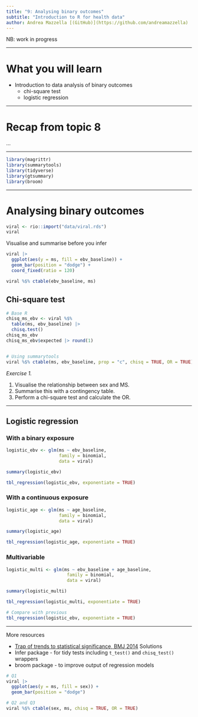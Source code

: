 ```yaml
---
title: "9: Analysing binary outcomes"
subtitle: "Introduction to R for health data"
author: Andrea Mazzella [(GitHub)](https://github.com/andreamazzella)
---
```


NB: work in progress

------------------------------------------------------------------------

# What you will learn

-   Introduction to data analysis of binary outcomes
    -   chi-square test
    -   logistic regression


------------------------------------------------------------------------

# Recap from topic 8

...

------------------------------------------------------------------------

```r
library(magrittr)
library(summarytools)
library(tidyverse)
library(gtsummary)
library(broom)
```

------------------------------------------------------------------------

# Analysing binary outcomes

```r
viral <- rio::import("data/viral.rds")
viral
```


Visualise and summarise before you infer

```r
viral |>
  ggplot(aes(y = ms, fill = ebv_baseline)) +
  geom_bar(position = "dodge") +
  coord_fixed(ratio = 120)
```

```r
viral %$% ctable(ebv_baseline, ms)
```



## Chi-square test

```r
# Base R
chisq_ms_ebv <- viral %$%
  table(ms, ebv_baseline) |>
  chisq.test()
chisq_ms_ebv
chisq_ms_ebv$expected |> round(1)


# Using summarytools
viral %$% ctable(ms, ebv_baseline, prop = "c", chisq = TRUE, OR = TRUE)
```

*Exercise 1.*

1. Visualise the relationship between sex and MS.
2. Summarise this with a contingency table.
3. Perform a chi-square test and calculate the OR.





------------------------------------------------------------------------

## Logistic regression

### With a binary exposure

```r
logistic_ebv <- glm(ms ~ ebv_baseline,
                    family = binomial,
                    data = viral)

summary(logistic_ebv)

tbl_regression(logistic_ebv, exponentiate = TRUE)
```


### With a continuous exposure

```r
logistic_age <- glm(ms ~ age_baseline,
                    family = binomial,
                    data = viral)

summary(logistic_age)

tbl_regression(logistic_age, exponentiate = TRUE)
```


### Multivariable


```r
logistic_multi <- glm(ms ~ ebv_baseline + age_baseline,
                       family = binomial,
                       data = viral)

summary(logistic_multi)

tbl_regression(logistic_multi, exponentiate = TRUE)

# Compare with previous
tbl_regression(logistic_ebv, exponentiate = TRUE)
```

------------------------------------------------------------------------


More resources

-  [Trap of trends to statistical significance, BMJ 2014](https://www.bmj.com/content/348/bmj.g2215)
Solutions
- Infer package - for tidy tests including `t_test()` and `chisq_test()` wrappers
- broom package - to improve output of regression models

```r
# Q1
viral |>
  ggplot(aes(y = ms, fill = sex)) +
  geom_bar(position = "dodge")

# Q2 and Q3
viral %$% ctable(sex, ms, chisq = TRUE, OR = TRUE)
```